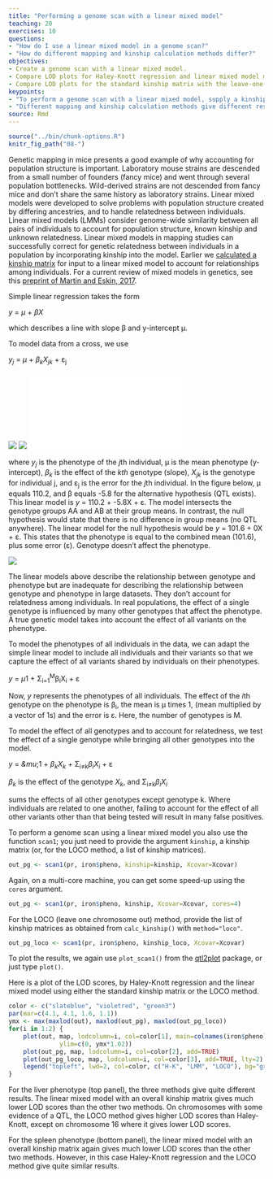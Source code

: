 ```yaml
---
title: "Performing a genome scan with a linear mixed model"
teaching: 20
exercises: 10
questions:
- "How do I use a linear mixed model in a genome scan?"
- "How do different mapping and kinship calculation methods differ?"
objectives:
- Create a genome scan with a linear mixed model.
- Compare LOD plots for Haley-Knott regression and linear mixed model methods.
- Compare LOD plots for the standard kinship matrix with the leave-one-chromosome-out (LOCO) method.
keypoints:
- "To perform a genome scan with a linear mixed model, supply a kinship matrix."
- "Different mapping and kinship calculation methods give different results."
source: Rmd
---
```


```r
source("../bin/chunk-options.R")
knitr_fig_path("08-")
```

Genetic mapping in mice presents a good example of why accounting for population structure is important. Laboratory mouse strains are descended from a small number of founders (fancy mice) and went through several population bottlenecks. Wild-derived strains are not descended from fancy mice and don't share the same history as laboratory strains. Linear mixed models were developed to solve problems with population structure created by differing ancestries, and to handle relatedness between individuals.  Linear mixed models (LMMs) consider genome-wide similarity between all pairs of individuals to account for population structure, known kinship and unknown relatedness. Linear mixed models in mapping studies can successfully correct for genetic relatedness between individuals in a population by incorporating kinship into the model. Earlier we [calculated a kinship matrix](https://smcclatchy.github.io/mapping/04-calc-kinship/) for input to a linear mixed model to account for relationships among individuals. For a current review of mixed models in genetics, see this [preprint of Martin and Eskin, 2017](https://www.biorxiv.org/content/early/2017/01/28/092106).

Simple linear regression takes the form 

<i>y</i> = <i>&mu;</i> + <i>&beta;X</i>

which describes a line with slope &beta; and y-intercept &mu;.

To model data from a cross, we use

<i>y<sub>j</sub></i> = <i>&mu;</i> +  <i>&beta;<sub>k</sub>X<sub>jk</sub></i> + &epsilon;<sub>j</sub>

![](../fig/CodeCogsEqn.gif)
![](../fig/CodeCogsEqn.png)
![](../fig/CodeCogsEqn.pdf)

where <i>y<sub>j</sub></i> is the phenotype of the <i>j</i>th individual, &mu; is the mean phenotype (y-intercept), <i>&beta;<sub>k</sub></i> is the effect of the <i>kth</i> genotype (slope), <i>X<sub>jk</sub></i> is the genotype for individual j, and &epsilon;<sub>j</sub> is the error for the <i>j</i>th individual. In the figure below, &mu; equals 110.2, and &beta; equals -5.8 for the alternative hypothesis (QTL exists). This linear model is <i>y</i> = 110.2 + -5.8X + &epsilon;. The model intersects the genotype groups AA and AB at their group means. In contrast, the null hypothesis would state that there is no difference in group means (no QTL anywhere). The linear model for the null hypothesis would be <i>y</i> = 101.6 + 0X + &epsilon;. This states that the phenotype is equal to the combined mean (101.6), plus some error (&epsilon;). Genotype doesn't affect the phenotype.

![](../fig/model-equation.png)

The linear models above describe the relationship between genotype and phenotype but are inadequate for describing the relationship between genotype and phenotype in large datasets. They don't account for relatedness among individuals. In real populations, the effect of a single genotype is influenced by many other genotypes that affect the phenotype. A  true genetic model takes into account the effect of all variants on the phenotype. 

To model the phenotypes of all individuals in the data, we can adapt the simple linear model to include all individuals and their variants so that we capture the effect of all variants shared by individuals on their phenotypes.

<i>y</i> = <i>&mu;</i>1 + &Sigma;<sub>i=1</sub><sup>M</sup>&beta;<sub>i</sub>X<sub>i</sub> + &epsilon;

Now, <i>y</i> represents the phenotypes of all individuals. The effect of the <i>i</i>th genotype on the phenotype is &beta;<sub>i</sub>, the mean is &mu; times 1, (mean multiplied by a vector of 1s) and the error is &epsilon;. Here, the number of genotypes is M.

To model the effect of all genotypes and to account for relatedness, we test the effect of a single genotype while bringing all other genotypes into the model.

<i>y</i> = <i>&mu</i>;1 + <i>&beta;<sub>k</sub>X<sub>k</sub></i> + &Sigma;<sub>i&#8800;k</sub><i>&beta;<sub>i</sub>X<sub>i</sub></i> + &epsilon;

<i>&beta;<sub>k</sub></i> is the effect of the genotype <i>X<sub>k</sub></i>, and &Sigma;<sub>i&#8800;k</sub><i>&beta;<sub>i</sub>X<sub>i</sub></i> 

sums the effects of all other genotypes except genotype k. Where individuals are related to one another, failing to account for the effect of all other variants other than that being tested will result in many false positives.

To perform a genome scan using a linear mixed model you also use the function `scan1`; you just need to provide the argument `kinship`, a kinship matrix (or, for the LOCO method, a list of kinship matrices).

```r
out_pg <- scan1(pr, iron$pheno, kinship=kinship, Xcovar=Xcovar)
```

Again, on a multi-core machine, you can get some speed-up using the `cores` argument.

```r
out_pg <- scan1(pr, iron$pheno, kinship, Xcovar=Xcovar, cores=4)
```

For the LOCO (leave one chromosome out) method, provide the list of kinship matrices as obtained from `calc_kinship()` with `method="loco"`.

```r
out_pg_loco <- scan1(pr, iron$pheno, kinship_loco, Xcovar=Xcovar)
```

To plot the results, we again use `plot_scan1()` from the [qtl2plot](https://github.com/rqtl/qtl2plot) package, or just type `plot()`.

Here is a plot of the LOD scores, by Haley-Knott regression and the linear mixed model using either the standard kinship matrix or the LOCO method.

```r
color <- c("slateblue", "violetred", "green3")
par(mar=c(4.1, 4.1, 1.6, 1.1))
ymx <- max(maxlod(out), maxlod(out_pg), maxlod(out_pg_loco))
for(i in 1:2) {
    plot(out, map, lodcolumn=i, col=color[1], main=colnames(iron$pheno)[i],
              ylim=c(0, ymx*1.02))
    plot(out_pg, map, lodcolumn=i, col=color[2], add=TRUE)
    plot(out_pg_loco, map, lodcolumn=i, col=color[3], add=TRUE, lty=2)
    legend("topleft", lwd=2, col=color, c("H-K", "LMM", "LOCO"), bg="gray90", lty=c(1,1,2))
}
```

For the liver phenotype (top panel), the three methods give quite different results. The linear mixed model with an overall kinship matrix gives much lower LOD scores than the other two methods.  On chromosomes with some evidence of a QTL, the LOCO method gives higher LOD scores than Haley-Knott, except on chromosome 16 where it gives lower LOD scores.

For the spleen phenotype (bottom panel), the linear mixed model with an overall kinship matrix again gives much lower LOD scores than the other two methods. However, in this case Haley-Knott regression and the LOCO method give quite similar results.
